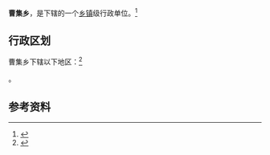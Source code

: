 {{中国乡级行政区|32/13/11/201/000}}

'''曹集乡'''，是{{PRC admin/fullname|32/13/11/201/000|3}}下辖的一个[[乡镇|乡镇]]级行政单位。<ref>{{PRC admin/ref sgc|{{PRC admin/parent|32/13/11/201/000}}}}</ref>

== 行政区划 ==

曹集乡下辖以下地区：<ref>{{PRC admin/ref sgc|32/13/11/201/000}}</ref>

{{PRC admin/children|32/13/11/201/000}}。

== 参考资料 ==

{{reflist}}

{{行政区划小作品}}
{{PRC admin/navcat|32/13/11/201/000}}